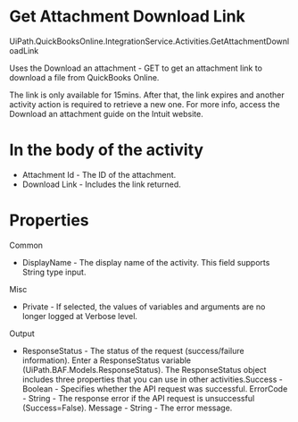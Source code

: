 ﻿# Get Attachment Download Link

UiPath.QuickBooksOnline.IntegrationService.Activities.GetAttachmentDownloadLink

Uses the Download an attachment - GET to get an attachment link to download a file from QuickBooks Online.

The link is only available for 15mins. After that, the link expires and another activity action is required to retrieve a new one. For more info, access the Download an attachment guide on the Intuit website.

# In the body of the activity

* Attachment Id - The ID of the attachment.
* Download Link - Includes the link returned.

# Properties

Common

* DisplayName - The display name of the activity. This field supports String type input.

Misc

* Private - If selected, the values of variables and arguments are no longer logged at Verbose level.

Output

* ResponseStatus - The status of the request (success/failure information). Enter a ResponseStatus variable (UiPath.BAF.Models.ResponseStatus). The ResponseStatus object includes three properties that you can use in other activities.Success - Boolean - Specifies whether the API request was successful. ErrorCode - String - The response error if the API request is unsuccessful (Success=False). Message - String - The error message.

